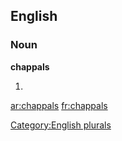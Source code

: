 
==English==

===Noun===
'''chappals'''

# {{plural of|[[chappal]]}}

[[Category:English plurals]]

[[ar:chappals]]
[[fr:chappals]]